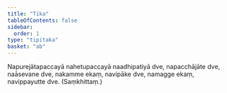 ```yaml
---
title: "Tika"
tableOfContents: false
sidebar:
  order: 1
type: "tipitaka"
basket: "ab"
---
```



<DynamicBreadcrumb />

<Paragraph number="738">
Napurejātapaccayā nahetupaccayā naadhipatiyā dve, napacchājāte dve, naāsevane dve, nakamme ekaṃ, navipāke dve, namagge ekaṃ, navippayutte dve. (Saṃkhittaṃ.)
</Paragraph>
